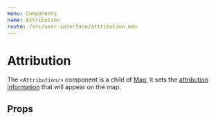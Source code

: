 ```yaml
---
menu: Components
name: Attribution
route: /src/user-interface/attribution.mdx
---
```



# Attribution
The `<Attribution/>` component is a child of [Map](../map), it sets the [attribution information](https://docs.mapbox.com/help/how-mapbox-works/attribution/) that will appear on the map.

## Props

<Props of={Attribution} />
